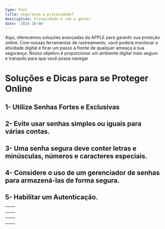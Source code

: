 ```yaml
---
type: Post
title: Segurança e privacidade?
description: Privacidade é com a gente!
date: '2024-10-06'
---
```

Aqui, oferecemos soluções avançadas da APPLE para garantir sua proteção online. Com nossas ferramentas de rastreamento, você poderá monitorar a atividade digital e ficar um passo à frente de qualquer ameaça à sua segurança. Nosso objetivo é proporcionar um ambiente digital mais seguro e tranquilo para que você possa navegar

# Soluções e Dicas para se Proteger Online

## 1- Utilize Senhas Fortes e Exclusivas

## 2- Evite usar senhas simples ou iguais para várias contas.

## 3- Uma senha segura deve conter letras e minúsculas, números e caracteres especiais.

## 4- Considere o uso de um gerenciador de senhas para armazená-las de forma segura.

## 5- Habilitar um Autenticação.

|   |   |
| - | - |
|   |   |
|   |   |
|   |   |

|    |    |
| -: | -: |
|    |    |
|    |    |
|    |    |

##


